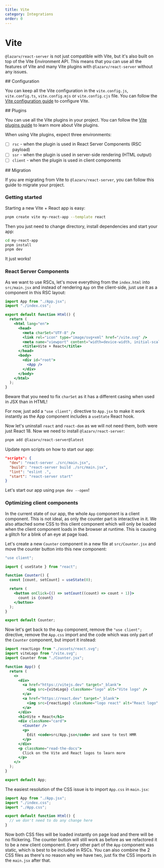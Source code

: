 ```yaml
---
title: Vite
category: Integrations
order: 0
---
```



# Vite

`@lazarv/react-server` is not just compatible with Vite, but it's also built on top of the Vite Environment API. This means that you can use all the features of Vite and many Vite plugins with `@lazarv/react-server` without any issues.

<Link name="configuration">
## Configuration
</Link>

You can keep all the Vite configuration in the `vite.config.js`, `vite.config.ts`, `vite.config.mjs` or `vite.config.cjs` file. You can follow the [Vite configuration guide](https://vitejs.dev/config/) to configure Vite.

<Link name="plugins">
## Plugins
</Link>

You can use all the Vite plugins in your project. You can follow the [Vite plugins guide](https://vitejs.dev/plugins/) to learn more about Vite plugins.

When using Vite plugins, expect three environments:

- [ ] `rsc` - when the plugin is used in React Server Components (RSC payload)
- [ ] `ssr` - when the plugin is used in server-side rendering (HTML output)
- [ ] `client` - when the plugin is used in client components

<Link name="migration">
## Migration
</Link>

If you are migrating from Vite to `@lazarv/react-server`, you can follow this guide to migrate your project.

### Getting started

Starting a new Vite + React app is easy:

```sh
pnpm create vite my-react-app --template react
```

Then you just need to change directory, install dependencies and start your app:

```sh
cd my-react-app
pnpm install
pnpm dev
```

It just works!

### React Server Components

As we want to use RSCs, let's move everything from the `index.html` into `src/main.jsx` and instead of rendering `App` on the client-side, just use it as a component in this RSC layout:

```jsx
import App from "./App.jsx";
import "./index.css";

export default function Html() {
  return (
    <html lang="en">
      <head>
        <meta charSet="UTF-8" />
        <link rel="icon" type="image/svg+xml" href="/vite.svg" />
        <meta name="viewport" content="width=device-width, initial-scale=1.0" />
        <title>Vite + React</title>
      </head>
      <body>
        <div id="root">
          <App />
        </div>
      </body>
    </html>
  );
}
```

Beware that you need to fix `charSet` as it has a different casing when used in JSX than in HTML!

For now, just add a `"use client";` directive to `App.jsx` to make it work instantly as the App component includes a `useState` React hook.

Now let's uninstall `react` and `react-dom` as we will not need them, both were just React 18. Now we need to install `@lazarv/react-server`:

```sh
pnpm add @lazarv/react-server@latest 
```

Update npm scripts on how to start our app:

```json
"scripts": {
  "dev": "react-server ./src/main.jsx",
  "build": "react-server build ./src/main.jsx",
  "lint": "eslint .",
  "start": "react-server start"
}
```

Let's start our app using `pnpm dev --open`!

### Optimizing client components

In the current state of our app, the whole `App` component is a client component. This is not ideal, as only the counter part is interactive in it. We also attached some CSS to this client component which will only be loaded when the client component loads in the browser at runtime. This is causing a glitch for a blink of an eye at page load.

Let's create a new `Counter` component in a new file at `src/Counter.jsx` and move the counter button into this new component:

```jsx
"use client";

import { useState } from "react";

function Counter() {
  const [count, setCount] = useState(0);

  return (
    <button onClick={() => setCount((count) => count + 1)}>
      count is {count}
    </button>
  );
}

export default Counter;
```

Now let's get back to the `App` component, remove the `"use client";` directive, remove the `App.css` import and the code which was only part of the `Counter` component, but import it instead:

```jsx
import reactLogo from "./assets/react.svg";
import viteLogo from "/vite.svg";
import Counter from "./Counter.jsx";

function App() {
  return (
    <>
      <div>
        <a href="https://vitejs.dev" target="_blank">
          <img src={viteLogo} className="logo" alt="Vite logo" />
        </a>
        <a href="https://react.dev" target="_blank">
          <img src={reactLogo} className="logo react" alt="React logo" />
        </a>
      </div>
      <h1>Vite + React</h1>
      <div className="card">
        <Counter />
        <p>
          Edit <code>src/App.jsx</code> and save to test HMR
        </p>
      </div>
      <p className="read-the-docs">
        Click on the Vite and React logos to learn more
      </p>
    </>
  );
}

export default App;
```

The easiest resolution of the CSS issue is to import `App.css` in  `main.jsx`:

```jsx
import App from "./App.jsx";
import "./index.css";
import "./App.css";

export default function Html() {
  // we don't need to do any change here
}
```

Now both CSS files will be loaded instantly on page load and there will be no flickering. The counter button will still work as before as we refactored it to be a new client component. Every other part of the `App` component was static, which is best to be included in RSCs. You can also combine the 2 CSS files as there's no reason why we have two, just fix the CSS imports in the `main.jsx` after that.

